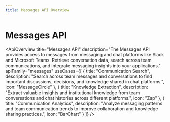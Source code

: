 ```yaml
---
title: Messages API Overview
---
```



# Messages API

<ApiOverview
  title="Messages API"
  description="The Messages API provides access to messages from messaging and chat platforms like Slack and Microsoft Teams. Retrieve conversation data, search across team communications, and integrate messaging insights into your applications."
  apiFamily="messages"
  useCases={[
    {
      title: "Communication Search",
      description: "Search across team messages and conversations to find important discussions, decisions, and knowledge shared in chat platforms.",
      icon: "MessageCircle"
    },
    {
      title: "Knowledge Extraction",
      description: "Extract valuable insights and institutional knowledge from team conversations and chat histories across different platforms.",
      icon: "Zap"
    },
    {
      title: "Communication Analytics",
      description: "Analyze messaging patterns and team communication trends to improve collaboration and knowledge sharing practices.",
      icon: "BarChart"
    }
  ]}
/>